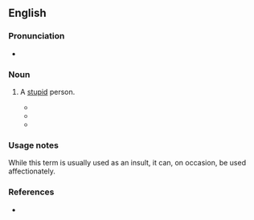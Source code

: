 ==English==

===Pronunciation===
* {{audio|en|en-au-dumb bunny.ogg|Audio (AU)}}

===Noun===
{{en-noun}}

# {{lb|en|slang|US}} A [[stupid]] person.
#* {{quote-book|en |year=1998|title=411 Joseph: A Play in Two Acts |author=Frawley Becker |page=|ISBN=087129883X|passage=And one day he pulls me out of the tenth grade to go work with him in the same shop, cutting patterns! Ao I can make some gelt! (''Angry'') ''From the tenth grade!'' No wonder I'm such a '''dumb bunny'''! While my brother Jules is finishing college, ready to become a chiropodist!}}
#* {{quote-book|en |year=2007|title=Pivotal Moments in Nursing|author=Beth Houser, Kathy Player |page=107|ISBN=1930538197|passage=Grayce had a nursing instructor who “labeled” students and grouped them in unflattering ways. Grayce was put in the “'''dumb bunny'''” category. }}
#* {{quote-book|en |year=2015|title=Get In Trouble: Stories |author=Kelly Link |page=159|ISBN=1925095576|passage=His tone was dismissive. As if, Bunnatine, you '''dumb bunny'''.}}

===Usage notes===
While this term is usually used as an insult, it can, on occasion, be used affectionately.

===References===
* {{R:OneLook}}